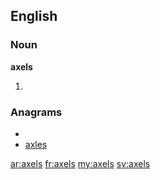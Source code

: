 ==English==

===Noun===
'''axels'''

# {{plural of|[[axel]]}}

===Anagrams===
* {{alphagram|aelsx}}
* [[axles#English|axles]]

[[ar:axels]]
[[fr:axels]]
[[my:axels]]
[[sv:axels]]